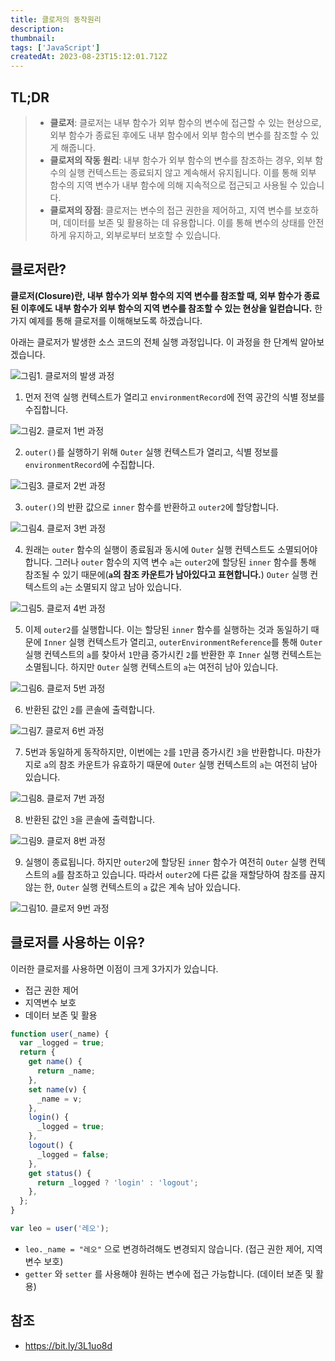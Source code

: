 ```yaml
---
title: 클로저의 동작원리
description:
thumbnail:
tags: ['JavaScript']
createdAt: 2023-08-23T15:12:01.712Z
---
```


## TL;DR

<Blockquote type="info">

- **클로저**: 클로저는 내부 함수가 외부 함수의 변수에 접근할 수 있는 현상으로, 외부 함수가 종료된 후에도 내부 함수에서 외부 함수의 변수를 참조할 수 있게 해줍니다.
- **클로저의 작동 원리**: 내부 함수가 외부 함수의 변수를 참조하는 경우, 외부 함수의 실행 컨텍스트는 종료되지 않고 계속해서 유지됩니다. 이를 통해 외부 함수의 지역 변수가 내부 함수에 의해 지속적으로 접근되고 사용될 수 있습니다.
- **클로저의 장점**: 클로저는 변수의 접근 권한을 제어하고, 지역 변수를 보호하며, 데이터를 보존 및 활용하는 데 유용합니다. 이를 통해 변수의 상태를 안전하게 유지하고, 외부로부터 보호할 수 있습니다.

</Blockquote>

## 클로저란?

**클로저(Closure)란, 내부 함수가 외부 함수의 지역 변수를 참조할 때, 외부 함수가 종료된 이후에도 내부 함수가 외부 함수의 지역 변수를 참조할 수 있는 현상을 일컫습니다.** 한 가지 예제를 통해 클로저를 이해해보도록 하겠습니다.

아래는 클로저가 발생한 소스 코드의 전체 실행 과정입니다. 이 과정을 한 단계씩 알아보겠습니다.

![그림1. 클로저의 발생 과정](/assets/contents/js-closure/1.gif)

1. 먼저 전역 실행 컨텍스트가 열리고 `environmentRecord`에 전역 공간의 식별 정보를 수집합니다.

![그림2. 클로저 1번 과정](/assets/contents/js-closure/2.png)

2. `outer()`를 실행하기 위해 `Outer` 실행 컨텍스트가 열리고, 식별 정보를 `environmentRecord`에 수집합니다.

![그림3. 클로저 2번 과정](/assets/contents/js-closure/3.png)

3. `outer()`의 반환 값으로 `inner` 함수를 반환하고 `outer2`에 할당합니다.

![그림4. 클로저 3번 과정](/assets/contents/js-closure/4.png)

4. 원래는 `outer` 함수의 실행이 종료됨과 동시에 `Outer` 실행 컨텍스트도 소멸되어야 합니다. 그러나 `outer` 함수의 지역 변수 `a`는 `outer2`에 할당된 `inner` 함수를 통해 참조될 수 있기 때문에(**`a`의 참조 카운트가 남아있다고 표현합니다.**) `Outer` 실행 컨텍스트의 `a`는 소멸되지 않고 남아 있습니다.

![그림5. 클로저 4번 과정](/assets/contents/js-closure/5.png)

5. 이제 `outer2`를 실행합니다. 이는 할당된 `inner` 함수를 실행하는 것과 동일하기 때문에 `Inner` 실행 컨텍스트가 열리고, `outerEnvironmentReference`를 통해 `Outer` 실행 컨텍스트의 `a`를 찾아서 `1`만큼 증가시킨 `2`를 반환한 후 `Inner` 실행 컨텍스트는 소멸됩니다. 하지만 `Outer` 실행 컨텍스트의 `a`는 여전히 남아 있습니다.

![그림6. 클로저 5번 과정](/assets/contents/js-closure/6.png)

6. 반환된 값인 `2`를 콘솔에 출력합니다.

![그림7. 클로저 6번 과정](/assets/contents/js-closure/7.png)

7. 5번과 동일하게 동작하지만, 이번에는 `2`를 `1`만큼 증가시킨 `3`을 반환합니다. 마찬가지로 `a`의 참조 카운트가 유효하기 때문에 `Outer` 실행 컨텍스트의 `a`는 여전히 남아 있습니다.

![그림8. 클로저 7번 과정](/assets/contents/js-closure/8.png)

8. 반환된 값인 `3`을 콘솔에 출력합니다.

![그림9. 클로저 8번 과정](/assets/contents/js-closure/9.png)

9. 실행이 종료됩니다. 하지만 `outer2`에 할당된 `inner` 함수가 여전히 `Outer` 실행 컨텍스트의 `a`를 참조하고 있습니다. 따라서 `outer2`에 다른 값을 재할당하여 참조를 끊지 않는 한, `Outer` 실행 컨텍스트의 `a` 값은 계속 남아 있습니다.

![그림10. 클로저 9번 과정](/assets/contents/js-closure/10.png)

## 클로저를 사용하는 이유?

이러한 클로저를 사용하면 이점이 크게 3가지가 있습니다.

- 접근 권한 제어
- 지역변수 보호
- 데이터 보존 및 활용

```js
function user(_name) {
  var _logged = true;
  return {
    get name() {
      return _name;
    },
    set name(v) {
      _name = v;
    },
    login() {
      _logged = true;
    },
    logout() {
      _logged = false;
    },
    get status() {
      return _logged ? 'login' : 'logout';
    },
  };
}

var leo = user('레오');
```

- `leo._name = "레오"` 으로 변경하려해도 변경되지 않습니다. (접근 권한 제어, 지역변수 보호)
- `getter` 와 `setter` 를 사용해야 원하는 변수에 접근 가능합니다. (데이터 보존 및 활용)

## 참조

- https://bit.ly/3L1uo8d
